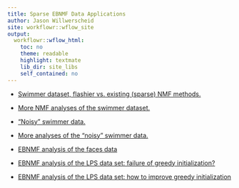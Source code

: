 ```yaml
---
title: Sparse EBNMF Data Applications
author: Jason Willwerscheid
site: workflowr::wflow_site
output:
  workflowr::wflow_html:
    toc: no
    theme: readable
    highlight: textmate
    lib_dir: site_libs
    self_contained: no
---
```


* [Swimmer dataset, flashier vs. existing (sparse) NMF methods.](swimmer.html)

* [More NMF analyses of the swimmer dataset.](swimmer_more.html)

* ["Noisy" swimmer data.](noisy_swimmer.html)

* [More analyses of the "noisy" swimmer data.](noisy_swimmer_more.html)

* [EBNMF analysis of the faces data](sparse_faces.html)

+ [EBNMF analysis of the LPS data set: failure of greedy initialization?](lps_fail.html)

+ [EBNMF analysis of the LPS data set: how to improve greedy initialization](lps_fail_fix.html)